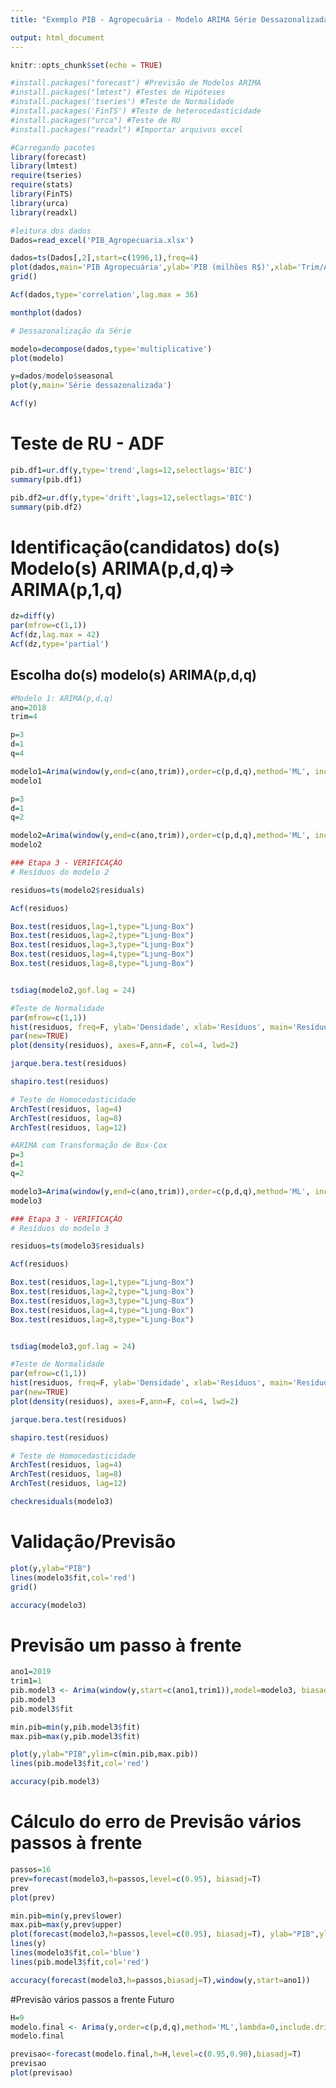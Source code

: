 ```yaml
---
title: "Exemplo PIB - Agropecuária - Modelo ARIMA Série Dessazonalizada"

output: html_document
---
```


```r
knitr::opts_chunk$set(echo = TRUE)
```

```r

#install.packages("forecast") #Previsão de Modelos ARIMA
#install.packages("lmtest") #Testes de Hipóteses
#install.packages('tseries') #Teste de Normalidade
#install.packages('FinTS') #Teste de heterocedasticidade
#install.packages("urca") #Teste de RU
#install.packages("readxl") #Importar arquivos excel

#Carregando pacotes
library(forecast)
library(lmtest)
require(tseries)
require(stats)
library(FinTS)
library(urca)
library(readxl)
```


```r
#leitura dos dados
Dados=read_excel('PIB_Agropecuaria.xlsx')

dados=ts(Dados[,2],start=c(1996,1),freq=4)
plot(dados,main='PIB Agropecuária',ylab='PIB (milhões R$)',xlab='Trim/Ano',col='blue')
grid()

Acf(dados,type='correlation',lag.max = 36)

monthplot(dados)
```

```r
# Dessazonalização da Série

modelo=decompose(dados,type='multiplicative')
plot(modelo)

y=dados/modelo$seasonal
plot(y,main='Série dessazonalizada')

Acf(y)

```

# Teste de RU - ADF

```r
pib.df1=ur.df(y,type='trend',lags=12,selectlags='BIC')
summary(pib.df1)

pib.df2=ur.df(y,type='drift',lags=12,selectlags='BIC')
summary(pib.df2)

```


# Identificação(candidatos) do(s) Modelo(s) ARIMA(p,d,q)=> ARIMA(p,1,q)
```r
dz=diff(y)
par(mfrow=c(1,1))
Acf(dz,lag.max = 42)
Acf(dz,type='partial')

```



## Escolha do(s) modelo(s) ARIMA(p,d,q)
```r
#Modelo 1: ARIMA(p,d,q)
ano=2018
trim=4

p=3
d=1
q=4

modelo1=Arima(window(y,end=c(ano,trim)),order=c(p,d,q),method='ML', include.drift = TRUE)
modelo1

p=3
d=1
q=2

modelo2=Arima(window(y,end=c(ano,trim)),order=c(p,d,q),method='ML', include.drift = TRUE)
modelo2

```


```r
### Etapa 3 - VERIFICAÇÃO
# Resíduos do modelo 2

residuos=ts(modelo2$residuals)

Acf(residuos)

Box.test(residuos,lag=1,type="Ljung-Box") 
Box.test(residuos,lag=2,type="Ljung-Box")
Box.test(residuos,lag=3,type="Ljung-Box") 
Box.test(residuos,lag=4,type="Ljung-Box") 
Box.test(residuos,lag=8,type="Ljung-Box")


tsdiag(modelo2,gof.lag = 24)

#Teste de Normalidade
par(mfrow=c(1,1))
hist(residuos, freq=F, ylab='Densidade', xlab='Resíduos', main='Resíduos')
par(new=TRUE)
plot(density(residuos), axes=F,ann=F, col=4, lwd=2)  

jarque.bera.test(residuos) 

shapiro.test(residuos)  

# Teste de Homocedasticidade
ArchTest(residuos, lag=4)
ArchTest(residuos, lag=8)
ArchTest(residuos, lag=12)
```

```r
#ARIMA com Transformação de Box-Cox
p=3
d=1
q=2

modelo3=Arima(window(y,end=c(ano,trim)),order=c(p,d,q),method='ML', include.drift = TRUE,lambda=0)
modelo3
```


```r
### Etapa 3 - VERIFICAÇÃO
# Resíduos do modelo 3

residuos=ts(modelo3$residuals)

Acf(residuos)

Box.test(residuos,lag=1,type="Ljung-Box") 
Box.test(residuos,lag=2,type="Ljung-Box")
Box.test(residuos,lag=3,type="Ljung-Box") 
Box.test(residuos,lag=4,type="Ljung-Box") 
Box.test(residuos,lag=8,type="Ljung-Box")


tsdiag(modelo3,gof.lag = 24)

#Teste de Normalidade
par(mfrow=c(1,1))
hist(residuos, freq=F, ylab='Densidade', xlab='Resíduos', main='Resíduos')
par(new=TRUE)
plot(density(residuos), axes=F,ann=F, col=4, lwd=2)  

jarque.bera.test(residuos) 

shapiro.test(residuos)  

# Teste de Homocedasticidade
ArchTest(residuos, lag=4)
ArchTest(residuos, lag=8)
ArchTest(residuos, lag=12)

checkresiduals(modelo3)
```


# Validação/Previsão
```r
plot(y,ylab="PIB")
lines(modelo3$fit,col='red')
grid()

accuracy(modelo3)

```


# Previsão um passo à frente
```r
ano1=2019
trim1=1
pib.model3 <- Arima(window(y,start=c(ano1,trim1)),model=modelo3, biasadj=T)
pib.model3
pib.model3$fit

min.pib=min(y,pib.model3$fit)
max.pib=max(y,pib.model3$fit)

plot(y,ylab="PIB",ylim=c(min.pib,max.pib))
lines(pib.model3$fit,col='red')

accuracy(pib.model3)

```

# Cálculo do erro de Previsão vários passos à frente
```r
passos=16
prev=forecast(modelo3,h=passos,level=c(0.95), biasadj=T)
prev
plot(prev)

min.pib=min(y,prev$lower)
max.pib=max(y,prev$upper)
plot(forecast(modelo3,h=passos,level=c(0.95), biasadj=T), ylab="PIB",ylim=c(min.pib,max.pib))
lines(y)
lines(modelo3$fit,col='blue')
lines(pib.model3$fit,col='red')

accuracy(forecast(modelo3,h=passos,biasadj=T),window(y,start=ano1))
```

#Previsão vários passos a frente Futuro
```r
H=9
modelo.final <- Arima(y,order=c(p,d,q),method='ML',lambda=0,include.drift = T)
modelo.final

previsao<-forecast(modelo.final,h=H,level=c(0.95,0.90),biasadj=T)
previsao
plot(previsao)

```

